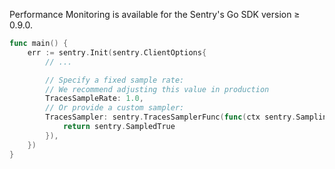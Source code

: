 Performance Monitoring is available for the Sentry's Go SDK version ≥ 0.9.0.

```go
func main() {
	err := sentry.Init(sentry.ClientOptions{
		// ...

		// Specify a fixed sample rate:
		// We recommend adjusting this value in production
        TracesSampleRate: 1.0,
        // Or provide a custom sampler:
		TracesSampler: sentry.TracesSamplerFunc(func(ctx sentry.SamplingContext) sentry.Sampled {
			return sentry.SampledTrue
		}),
	})
}
```
